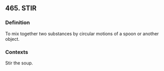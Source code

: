 ## 465. STIR
### Definition
To mix together two substances by circular motions of a spoon or another object.

### Contexts
Stir the soup.

